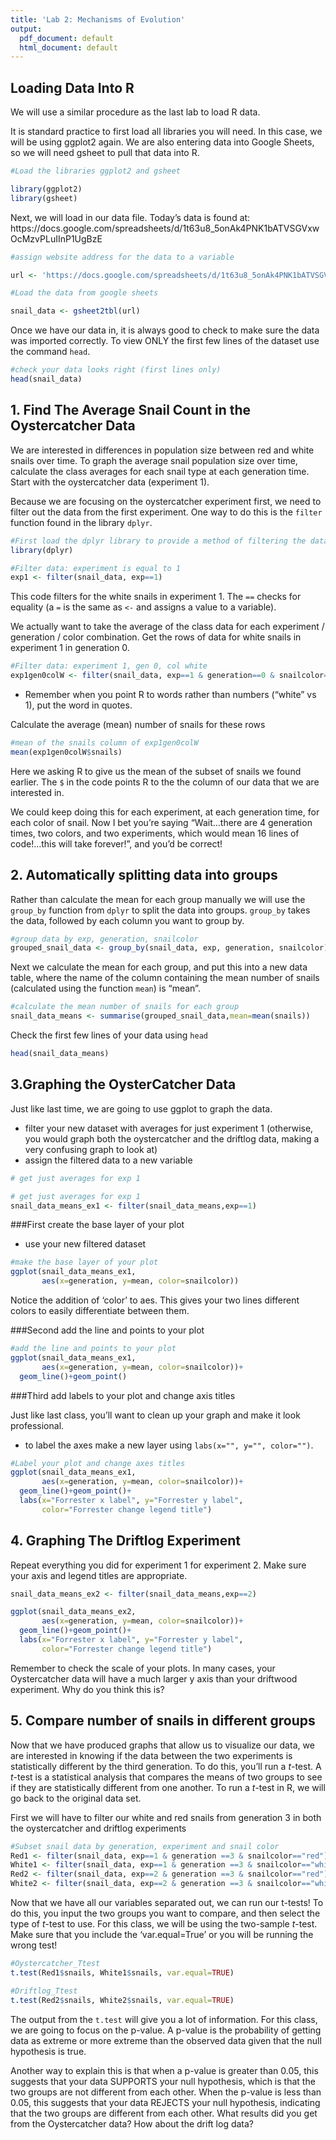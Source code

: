 ```yaml
---
title: 'Lab 2: Mechanisms of Evolution'
output:
  pdf_document: default
  html_document: default
---
```


## Loading Data Into R

We will use a similar procedure as the last lab to load R data.

It is standard practice to first load all libraries you will need. In this case, we will be using ggplot2 again. We are also entering data into Google Sheets, so we will need gsheet to pull that data into R. 
```r
#Load the libraries ggplot2 and gsheet
```

```r
library(ggplot2)
library(gsheet)
```

Next, we will load in our data file. Today's data is found at:
https://docs.google.com/spreadsheets/d/1t63u8_5onAk4PNK1bATVSGVxwOcMzvPLuIInP1UgBzE

```r
#assign website address for the data to a variable
```

```r
url <- 'https://docs.google.com/spreadsheets/d/1t63u8_5onAk4PNK1bATVSGVxwOcMzvPLuIInP1UgBzE'
```

```r
#Load the data from google sheets
```

```r
snail_data <- gsheet2tbl(url)
```

Once we have our data in, it is always good to check to make sure the data was imported correctly. To view ONLY the first few lines of the dataset use the command `head`.

```r
#check your data looks right (first lines only)
head(snail_data)
```
## 1. Find The Average Snail Count in the Oystercatcher Data

We are interested in differences in population size between red and white snails over time. To graph the average snail population size over time, calculate the class averages for each snail type at each generation time. Start with the oystercatcher data (experiment 1). 

Because we are focusing on the oystercatcher experiment first, we need to filter out the data from the first experiment. One way to do this is the `filter` function found in the library `dplyr`.

```r
#First load the dplyr library to provide a method of filtering the data
library(dplyr)
```

```r
#Filter data: experiment is equal to 1
exp1 <- filter(snail_data, exp==1)
```

This code filters for the white snails in experiment 1.
The `==` checks for equality (a `=` is the same as `<-` and assigns a value to a variable).

We actually want to take the average of the class data for each experiment / generation / color combination. Get the rows of data for white snails in experiment 1 in generation 0.

```r
#Filter data: experiment 1, gen 0, col white
exp1gen0colW <- filter(snail_data, exp==1 & generation==0 & snailcolor=="white")
```

* Remember when you point R to words rather than numbers ("white" vs 1), put the word in quotes.

Calculate the average (mean) number of snails for these rows

```r
#mean of the snails column of exp1gen0colW
mean(exp1gen0colW$snails)
```

Here we asking R to give us the mean of the subset of snails we found earlier. The `$` in the code points R to the the column of our data that we are interested in. 

We could keep doing this for each experiment, at each generation time, for each color of snail. Now I bet you're saying "Wait...there are 4 generation times, two colors, and two experiments, which would mean 16 lines of code!...this will take forever!", and you'd be correct!

## 2. Automatically splitting data into groups

Rather than calculate the mean for each group manually we will use the `group_by` function from `dplyr` to split the data into groups. `group_by` takes the data, followed by each column you want to group by.

```r
#group data by exp, generation, snailcolor
grouped_snail_data <- group_by(snail_data, exp, generation, snailcolor)
```

Next we calculate the mean for each group, and put this into a new data table, where the name of the column containing the mean number of snails (calculated using the function `mean`) is "mean".

```r
#calculate the mean number of snails for each group
snail_data_means <- summarise(grouped_snail_data,mean=mean(snails))
```

Check the first few lines of your data using `head`

```r
head(snail_data_means)
```

## 3.Graphing the OysterCatcher Data

Just like last time, we are going to use ggplot to graph the data. 

* filter your new dataset with averages for just experiment 1 (otherwise, you would graph both the oystercatcher and the driftlog data, making a very confusing graph to look at)
* assign the filtered data to a new variable

```r
# get just averages for exp 1
```

```r
# get just averages for exp 1
snail_data_means_ex1 <- filter(snail_data_means,exp==1)
```

###First create the base layer of your plot

* use your new filtered dataset

```r
#make the base layer of your plot
ggplot(snail_data_means_ex1, 
       aes(x=generation, y=mean, color=snailcolor)) 
```

Notice the addition of 'color' to aes. This gives your two lines different colors to easily differentiate between them. 

###Second add the line and points to your plot 

```r
#add the line and points to your plot
ggplot(snail_data_means_ex1, 
       aes(x=generation, y=mean, color=snailcolor))+
  geom_line()+geom_point()

```

###Third add labels to your plot and change axis titles 

Just like last class, you'll want to clean up your graph and make it look professional.

* to label the axes make a new layer using `labs(x="", y="", color="")`.

```r
#Label your plot and change axes titles
ggplot(snail_data_means_ex1, 
       aes(x=generation, y=mean, color=snailcolor))+
  geom_line()+geom_point()+
  labs(x="Forrester x label", y="Forrester y label",
       color="Forrester change legend title")
```

## 4. Graphing The Driftlog Experiment

Repeat everything you did for experiment 1 for experiment 2.
Make sure your axis and legend titles are appropriate.

```r
snail_data_means_ex2 <- filter(snail_data_means,exp==2)

ggplot(snail_data_means_ex2, 
       aes(x=generation, y=mean, color=snailcolor))+
  geom_line()+geom_point()+
  labs(x="Forrester x label", y="Forrester y label",
       color="Forrester change legend title")
```

Remember to check the scale of your plots. In many cases, your Oystercatcher data will have a much larger y axis than your driftwood experiment. Why do you think this is?

## 5. Compare number of snails in different groups

Now that we have produced graphs that allow us to visualize our data, we are interested in knowing if the data between the two experiments is statistically different by the third generation. To do this, you'll run a *t*-test. A *t*-test is a statistical analysis that compares the means of two groups to see if they are statistically different from one another. To run a *t*-test in R, we will go back to the original data set. 

First we will have to filter our white and red snails from generation 3 in both the oystercatcher and driftlog experiments 
```r
#Subset snail data by generation, experiment and snail color
Red1 <- filter(snail_data, exp==1 & generation ==3 & snailcolor=="red")
White1 <- filter(snail_data, exp==1 & generation ==3 & snailcolor=="white")
Red2 <- filter(snail_data, exp==2 & generation ==3 & snailcolor=="red")
White2 <- filter(snail_data, exp==2 & generation ==3 & snailcolor=="white")
```

Now that we have all our variables separated out, we can run our t-tests! To do this, you input the two groups you want to compare, and then select the type of *t*-test to use. For this class, we will be using the two-sample *t*-test. Make sure that you include the 'var.equal=True' or you will be running the wrong test!

```r
#Oystercatcher_Ttest
t.test(Red1$snails, White1$snails, var.equal=TRUE)
```

```r
#Driftlog_Ttest
t.test(Red2$snails, White2$snails, var.equal=TRUE)
```

The output from the `t.test` will give you a lot of information. For this class, we are going to focus on the p-value. A p-value is the probability of getting data as extreme or more extreme than the observed data given that the null hypothesis is true.

Another way to explain this is that when a p-value is greater than 0.05, this suggests that your data SUPPORTS your null hypothesis, which is that the two groups are not different from each other. When the p-value is less than 0.05, this suggests that your data REJECTS your null hypothesis, indicating that the two groups are different from each other. What results did you get from the Oystercatcher data? How about the drift log data?

